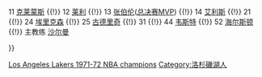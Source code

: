 {{Navbox
|name = 洛杉矶湖人1971–72赛季NBA总冠军
|titlestyle = background:#5c2f83; color:#ffffff; border:2px solid #fcb926;
|belowstyle = background:#fcb926; color:#5c2f83;
|title = [[洛杉磯湖人|<span style="color:#ffffff;">洛杉磯湖人</span>]] 1971–72赛季NBA总冠军
|list1 = <div>
5 [[吉姆·麦克米利安|麦克米利安]] {{!}}
11 [[吉姆·克莱蒙斯|克莱蒙斯]] {{!}}
12 [[帕特·莱利|莱利]] {{!}}
13 [[威尔特·张伯伦|张伯伦]]([[NBA总决赛最有价值球员|总决赛MVP]]) {{!}}
14 [[萊羅伊·艾利斯|艾利斯]] {{!}}
21 {{tsl|en|Flynn Robinson||Robinson}} {{!}}
24 [[基斯·埃里克森|埃里克森]] {{!}}
25 [[蓋爾·古德里奇|古德里奇]] {{!}}
31 {{tsl|en|John Trapp (basketball)||Trapp}} {{!}}
44 [[杰里·韦斯特|韦斯特]] {{!}}
52 [[哈罗德·海尔斯顿|海尔斯顿]] {{!}}
主教练 [[比尔·沙尔曼|沙尔曼]] 
</div>
}}<noinclude>
{{collapsible option}}
[[Category:NBA总冠军导航模板|Los Angeles Lakers 1971-72 NBA champions]]
[[Category:洛杉磯湖人]]
</noinclude>